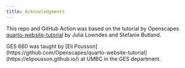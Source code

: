 ```yaml
---
title: Acknowledgments
---
```


This repo and GitHub Action was based on the tutorial by Openscapes [quarto-website-tutorial](https://github.com/Openscapes/quarto-website-tutorial) by Julia Lowndes and Stefanie Butland.

GES 660 was taught by [Eli Pousson](https://github.com/Openscapes/quarto-website-tutorial](https://elipousson.github.io/) at UMBC in the GES department. 

